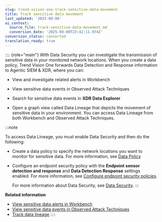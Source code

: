 ```yaml
---
slug: trend-vision-one-track-sensitive-data-movement
title: Track sensitive data movement
last_updated: '2025-09-08'
ai_context:
  source_file: track-sensitive-data-movement.md
  conversion_date: '2025-09-08T23:42:11.974Z'
conversion_status: converted
translation_ready: true
---
```


:::: {role="main"}
With Data Security you can investigate the transmission of sensitive data in your monitored network locations. When you create a data policy, Trend Vision One forwards Data Detection and Response information to Agentic SIEM & XDR, where you can:

- View and investigate related alerts in Workbench

- View sensitive data events in Observed Attack Techniques

- Search for sensitive data events in **XDR Data Explorer**

- Open a graph view called Data Lineage that depicts the movement of sensitive data in your environment. You can access Data Lineage from both Workbench and Observed Attack Techniques.

:::note

To access Data Lineage, you must enable Data Security and then do the following:

- Create a data policy to specify the network locations you want to monitor for sensitive data. For more information, see [Data Policy](data-policy-overview.mdx)

- Configure an endpoint security policy with the **Endpoint sensor detection and response** and **Data Detection Response** settings enabled. For more information, see [Configure endpoint security policies](configuring-endpoint-policies.mdx).

  For more information about Data Security, see [Data Security](data-security-overview.mdx).
:::

**Related information**

- [View sensitive data alerts in Workbench](sensitive-data-alerts-workbench.mdx)
- [View sensitive data events in Observed Attack Techniques](sensitive-data-events-oat.mdx)
- [Track data lineage](track-data-lineage.mdx)
::::
